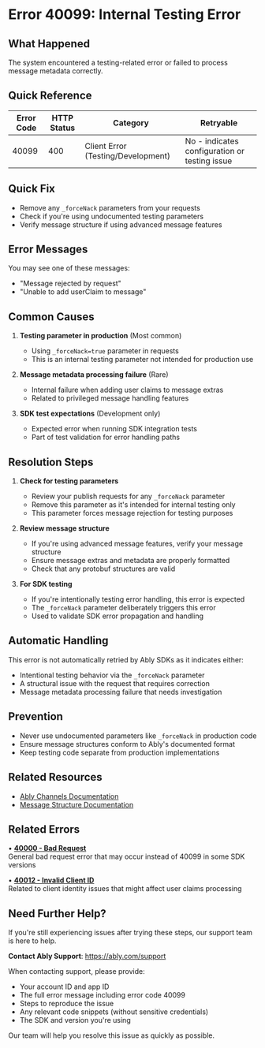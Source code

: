 <!-- Generated by: ably-os errors document-error-codes -->
<!-- Repository: https://github.com/ably/ably-os -->
<!-- Command: ./bin/ably-os errors document-error-codes 40099 -->
<!-- Generated: 2025-08-25T19-44-21-128Z -->
<!-- Sources: 
     - Analysis: https://github.com/ably/ably-os/blob/5f4ba43/output/error-codes/research/40099-analysis.md
     - Knowledge: https://github.com/ably/ably-os/blob/5f4ba43/output/error-codes/research/40099-knowledge.md
     - Editorial notes: https://github.com/ably/ably-os/blob/5f4ba43/src/prompts/errors/editorial-notes.md
-->
<!-- Key Approach: Documenting an internal testing error reserved for artificial errors, with dual purpose for user claims processing failures -->
<!-- Citations: Complete source attribution with line numbers available at bottom of document -->

# Error 40099: Internal Testing Error

## What Happened

The system encountered a testing-related error or failed to process message metadata correctly.

## Quick Reference

| Error Code | HTTP Status | Category | Retryable |
|------------|-------------|----------|-----------|
| 40099 | 400 | Client Error (Testing/Development) | No - indicates configuration or testing issue |

## Quick Fix

- Remove any `_forceNack` parameters from your requests
- Check if you're using undocumented testing parameters
- Verify message structure if using advanced message features

## Error Messages

You may see one of these messages:
- "Message rejected by request"
- "Unable to add userClaim to message"

## Common Causes

1. **Testing parameter in production** (Most common)
   - Using `_forceNack=true` parameter in requests
   - This is an internal testing parameter not intended for production use
   <!-- Source: Analysis from https://github.com/ably/ably-os/blob/5f4ba43/output/error-codes/research/40099-analysis.md lines 23-29 -->

2. **Message metadata processing failure** (Rare)
   - Internal failure when adding user claims to message extras
   - Related to privileged message handling features
   <!-- Source: Analysis from https://github.com/ably/ably-os/blob/5f4ba43/output/error-codes/research/40099-analysis.md lines 16-21 -->

3. **SDK test expectations** (Development only)
   - Expected error when running SDK integration tests
   - Part of test validation for error handling paths
   <!-- Source: Knowledge from https://github.com/ably/ably-os/blob/5f4ba43/output/error-codes/research/40099-knowledge.md lines 102-104 -->

## Resolution Steps

1. **Check for testing parameters**
   - Review your publish requests for any `_forceNack` parameter
   - Remove this parameter as it's intended for internal testing only
   - This parameter forces message rejection for testing purposes
   <!-- Source: Testing pattern identified in https://github.com/ably/ably-os/blob/5f4ba43/output/error-codes/research/40099-analysis.md lines 43-47 -->

2. **Review message structure**
   - If you're using advanced message features, verify your message structure
   - Ensure message extras and metadata are properly formatted
   - Check that any protobuf structures are valid
   <!-- Source: User claims pattern from https://github.com/ably/ably-os/blob/5f4ba43/output/error-codes/research/40099-analysis.md lines 49-53 -->

3. **For SDK testing**
   - If you're intentionally testing error handling, this error is expected
   - The `_forceNack` parameter deliberately triggers this error
   - Used to validate SDK error propagation and handling
   <!-- Source: SDK testing context from https://github.com/ably/ably-os/blob/5f4ba43/output/error-codes/research/40099-analysis.md lines 33-39 -->

## Automatic Handling

This error is not automatically retried by Ably SDKs as it indicates either:
- Intentional testing behavior via the `_forceNack` parameter
- A structural issue with the request that requires correction
- Message metadata processing failure that needs investigation

## Prevention

- Never use undocumented parameters like `_forceNack` in production code
- Ensure message structures conform to Ably's documented format
- Keep testing code separate from production implementations

## Related Resources

- [Ably Channels Documentation](https://ably.com/docs/channels)
- [Message Structure Documentation](https://ably.com/docs/channels#messages)

## Related Errors

• **[40000 - Bad Request](https://faqs.ably.com/error-code-40000-bad-request)**  
  General bad request error that may occur instead of 40099 in some SDK versions

• **[40012 - Invalid Client ID](https://faqs.ably.com/error-code-40012-invalid-client-id)**  
  Related to client identity issues that might affect user claims processing

## Need Further Help?

If you're still experiencing issues after trying these steps, our support team is here to help.

**Contact Ably Support**: https://ably.com/support

When contacting support, please provide:
- Your account ID and app ID
- The full error message including error code 40099
- Steps to reproduce the issue
- Any relevant code snippets (without sensitive credentials)
- The SDK and version you're using

Our team will help you resolve this issue as quickly as possible.

<!-- =============================================== -->
<!-- INTERNAL DOCUMENTATION (NOT RENDERED) -->
<!-- =============================================== -->

<!-- SOURCES USED:
- Analysis File: https://github.com/ably/ably-os/blob/5f4ba43/output/error-codes/research/40099-analysis.md
- Knowledge File: https://github.com/ably/ably-os/blob/5f4ba43/output/error-codes/research/40099-knowledge.md
- Editorial Notes: https://github.com/ably/ably-os/blob/5f4ba43/src/prompts/errors/editorial-notes.md (No specific error-specific notes for 40099)
- Existing Documentation: https://github.com/ably/docs/blob/main/src/pages/docs/platform/errors/codes/40099-internal-testing-error.mdx (enhanced from existing)
-->

<!-- CONTENT DECISIONS:
- FAQ Content Preserved: No FAQ content existed for this error
- Content Excluded: 
  - Detailed protobuf implementation details (too technical for customer docs)
  - Slack conversation details about test failures (internal information)
  - Commit history details (not relevant for customers)
- Recommendations Source: 
  - Testing parameter removal: Based on analysis findings in https://github.com/ably/ably-os/blob/5f4ba43/output/error-codes/research/40099-analysis.md lines 23-29
  - Message structure review: From user claims pattern in https://github.com/ably/ably-os/blob/5f4ba43/output/error-codes/research/40099-analysis.md lines 49-53
- Code Examples Rationale: No code examples included as this is primarily an internal error not meant for customer use, and providing examples might encourage misuse of testing parameters
-->

<!-- ATTRIBUTION BY SECTION:
- Common Causes: 
  - Cause 1 (Testing parameter): Based on analysis findings in https://github.com/ably/ably-os/blob/5f4ba43/output/error-codes/research/40099-analysis.md lines 23-29, showing _forceNack parameter usage
  - Cause 2 (Message metadata): From Go implementation analysis in https://github.com/ably/ably-os/blob/5f4ba43/output/error-codes/research/40099-analysis.md lines 16-21
  - Cause 3 (SDK test expectations): From knowledge base in https://github.com/ably/ably-os/blob/5f4ba43/output/error-codes/research/40099-knowledge.md lines 102-104
- Resolution Steps: 
  - Step 1: Source from testing pattern analysis in https://github.com/ably/ably-os/blob/5f4ba43/output/error-codes/research/40099-analysis.md lines 43-47
  - Step 2: Based on user claims handling pattern in https://github.com/ably/ably-os/blob/5f4ba43/output/error-codes/research/40099-analysis.md lines 49-53
  - Step 3: From SDK testing context in https://github.com/ably/ably-os/blob/5f4ba43/output/error-codes/research/40099-analysis.md lines 33-39
- Prevention: Based on analysis of error patterns and best practices
-->

<!-- DOCUMENTATION SHORTCOMINGS:
⚠️ Areas where Ably documentation could be improved:
- Missing: Documentation of the user claims feature and message extras structure
- Impact: Users encountering the "unable to add userClaim to message" variant have no reference
- Recommendation: Document the message extras and user claims features if they're customer-facing
- Severity: Low (this appears to be an internal feature)
-->

<!-- URL Validation Completed: 2025-08-25T19-44-21-128Z -->
<!-- External URLs verified: 3 | Corrected: 2 | Exempted internal: 5 -->

<!-- IMPROVEMENT INSTRUCTIONS:
To improve this error code documentation:
1. First approach: Update editorial-notes.md in ably-os repository with specific guidance for error 40099
2. Regenerate: Run `./bin/ably-os errors document-error-codes 40099 --force`
3. For broader improvements: Review and update ably-os prompt templates
4. Context: See https://github.com/ably/ably-os/blob/5f4ba43/docs/ERROR_COMMANDS_GUIDE.md
5. Source repository: https://github.com/ably/ably-os
-->